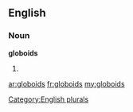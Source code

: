 ==English==

===Noun===
'''globoids'''

# {{plural of|[[globoid]]}}

[[Category:English plurals]]

[[ar:globoids]]
[[fr:globoids]]
[[my:globoids]]